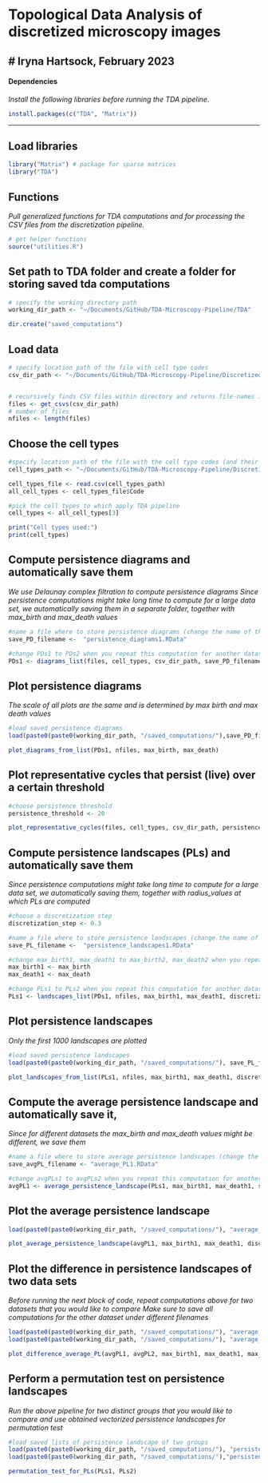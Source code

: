 # Topological Data Analysis of discretized microscopy images
# Iryna Hartsock, February 2023
------------------------------------------------------------------------

#### Dependencies

*Install the following libraries before running the TDA pipeline.*

```r
install.packages(c("TDA", "Matrix"))
```

------------------------------------------------------------------------
## Load libraries

```r
library("Matrix") # package for sparse matrices
library("TDA")
```

## Functions
*Pull generalized functions for TDA computations and for processing the CSV files from the discretization pipeline.*

```r
# get helper functions
source("utilities.R")
```

## Set path to TDA folder and create a folder for storing saved tda computations

```r
# specify the working directory path
working_dir_path <- "~/Documents/GitHub/TDA-Microscopy-Pipeline/TDA"

dir.create("saved_computations")
```

## Load data

```r
# specify location path of the file with cell type codes
csv_dir_path <- "~/Documents/GitHub/TDA-Microscopy-Pipeline/Discretized-images/0"


# recursively finds CSV files within directory and returns file-names in a list
files <- get_csvs(csv_dir_path)
# number of files
nfiles <- length(files)
```

## Choose the cell types

```r
#specify location path of the file with the cell type codes (and their colors)
cell_types_path <- "~/Documents/GitHub/TDA-Microscopy-Pipeline/Discretization/cell_colors.csv"

cell_types_file <- read.csv(cell_types_path)
all_cell_types <- cell_types_file$Code

#pick the cell types to which apply TDA pipeline
cell_types <- all_cell_types[3]

print("Cell types used:")
print(cell_types)
```

## Compute persistence diagrams and automatically save them
*We use Delaunay complex filtration to compute persistence diagrams*
*Since persistence computations might take long time to compute for a large data set, we automatically saving them in a separate folder, together with max_birth and max_death values*

```r
#name a file where to store persistence diagrams (change the name of the file when do computation for another dataset)
save_PD_filename <-  "persistence_diagrams1.RData"

#change PDs1 to PDs2 when you repeat this computation for another dataset
PDs1 <- diagrams_list(files, cell_types, csv_dir_path, save_PD_filename, paste0(working_dir_path, "/saved_computations/"))
```

## Plot persistence diagrams 
*The scale of all plots are the same and is determined by max birth and max death values*

```r
#load saved persistence diagrams
load(paste0(paste0(working_dir_path, "/saved_computations/"),save_PD_filename))

plot_diagrams_from_list(PDs1, nfiles, max_birth, max_death)
```

## Plot representative cycles that persist (live) over a certain threshold

```r
#choose persistence threshold
persistence_threshold <- 20 

plot_representative_cycles(files, cell_types, csv_dir_path, persistence_threshold)
```

## Compute persistence landscapes (PLs) and automatically save them
*Since persistence computations might take long time to compute for a large data set, we automatically saving them, together with radius_values at which PLs are computed*

```r
#choose a discretization step
discretization_step <- 0.3

#name a file where to store persistence landscapes (change the name of the file when do computation for another dataset)
save_PL_filename <-  "persistence_landscapes1.RData"

#change max_birth1, max_death1 to max_birth2, max_death2 when you repeat this computation for another dataset
max_birth1 <- max_birth
max_death1 <- max_death

#change PLs1 to PLs2 when you repeat this computation for another dataset
PLs1 <- landscapes_list(PDs1, nfiles, max_birth1, max_death1, discretization_step, save_PL_filename, paste0(working_dir_path, "/saved_computations/"))
```

## Plot persistence landscapes 
*Only the first 1000 landscapes are plotted*

```r
#load saved persistence landscapes
load(paste0(paste0(working_dir_path, "/saved_computations/"), save_PL_filename))

plot_landscapes_from_list(PLs1, nfiles, max_birth1, max_death1, discretization_step)
```

## Compute the average persistence landscape and automatically save it, 
*Since for different datasets the max_birth and max_death values might be different, we save them*

```r
#name a file where to store average persistence landscapes (change the name of the file when do computation for another dataset)
save_avgPL_filename <- "average_PL1.RData"

#change avgPLs1 to avgPLs2 when you repeat this computation for another dataset
avgPL1 <- average_persistence_landscape(PLs1, max_birth1, max_death1, save_avgPL_filename, paste0(working_dir_path, "/saved_computations/"))
```

## Plot the average persistence landscape

```r
load(paste0(paste0(working_dir_path, "/saved_computations/"), "average_PL1.RData"))

plot_average_persistence_landscape(avgPL1, max_birth1, max_death1, discretization_step)
```

## Plot the difference in persistence landscapes of two data sets
*Before running the next block of code, repeat computations above for two datasets that you would like to compare*
*Make sure to save all computations for the other dataset under different filenames*

```r
load(paste0(paste0(working_dir_path, "/saved_computations/"), "average_PL1.RData"))
load(paste0(paste0(working_dir_path, "/saved_computations/"), "average_PL2.RData"))

plot_difference_average_PL(avgPL1, avgPL2, max_birth1, max_death1, max_birth2, max_death2, discretization_step)
```

## Perform a permutation test on persistence landscapes
*Run the above pipeline for two distinct groups that you would like to compare and use obtained vectorized persistence landscapes for permutation test*

```r
#load saved lists of persistence landscape of two groups
load(paste0(paste0(working_dir_path, "/saved_computations/"), "persistence_landscapes1.RData"))
load(paste0(paste0(working_dir_path, "/saved_computations/"),"persistence_landscapes2.RData"))

permutation_test_for_PLs(PLs1, PLs2)
```

